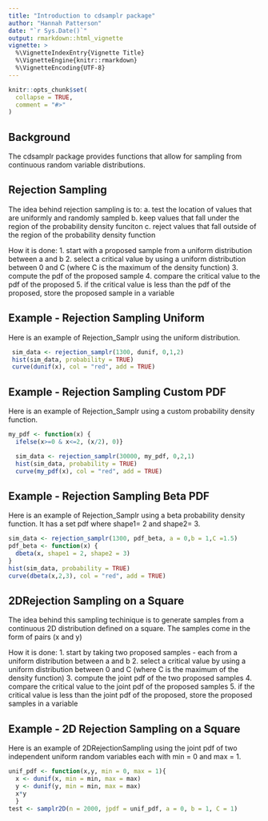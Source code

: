 ```yaml
---
title: "Introduction to cdsamplr package"
author: "Hannah Patterson"
date: "`r Sys.Date()`"
output: rmarkdown::html_vignette
vignette: >
  %\VignetteIndexEntry{Vignette Title}
  %\VignetteEngine{knitr::rmarkdown}
  %\VignetteEncoding{UTF-8}
---
```


```r
knitr::opts_chunk$set(
  collapse = TRUE,
  comment = "#>"
)
```


## Background
The cdsamplr package provides functions that allow for sampling from continuous random variable distributions.

## Rejection Sampling
The idea behind rejection sampling is to:
a. test the location of values that are uniformly and randomly sampled 
b. keep values that fall under the region of the probability density funciton
c. reject values that fall outside of the region of the probability density function

How it is done:
1. start with a proposed sample from a uniform distribution between a and b
2. select a critical value by using a uniform distribution between 0 and C (where C is the maximum of the density function)
3. compute the pdf of the proposed sample 
4. compare the critical value to the pdf of the proposed
5. if the critical value is less than the pdf of the proposed, store the proposed sample in a variable 

## Example - Rejection Sampling Uniform 

Here is an example of Rejection_Samplr using the uniform distribution.

```r
 sim_data <- rejection_samplr(1300, dunif, 0,1,2)
 hist(sim_data, probability = TRUE)
 curve(dunif(x), col = "red", add = TRUE)
```

## Example - Rejection Sampling Custom PDF

Here is an example of Rejection_Samplr using a custom probability density function. 

```r
my_pdf <- function(x) {
  ifelse(x>=0 & x<=2, (x/2), 0)}

  sim_data <- rejection_samplr(30000, my_pdf, 0,2,1)
  hist(sim_data, probability = TRUE)
  curve(my_pdf(x), col = "red", add = TRUE)
```

## Example - Rejection Sampling Beta PDF

Here is an example of Rejection_Samplr using a beta probability density function. It has a set pdf where shape1= 2 and shape2= 3.

```r
sim_data <- rejection_samplr(1300, pdf_beta, a = 0,b = 1,C =1.5)
pdf_beta <- function(x) {
  dbeta(x, shape1 = 2, shape2 = 3)
}
hist(sim_data, probability = TRUE)
curve(dbeta(x,2,3), col = "red", add = TRUE)
```

## 2DRejection Sampling on a Square
The idea behind this sampling techinique is to generate samples from a continuous 2D distribution defined on a square.
The samples come in the form of pairs (x and y)

How it is done:
1. start by taking two proposed samples - each from a uniform distribution between a and b
2. select a critical value by using a uniform distribution between 0 and C (where C is the maximum of the density function)
3. compute the joint pdf of the two proposed samples
4. compare the critical value to the joint pdf of the proposed samples
5. if the critical value is less than the joint pdf of the proposed, store the proposed samples in a variable 

## Example - 2D Rejection Sampling on a Square
Here is an example of 2DRejectionSampling using the joint pdf of
two independent uniform random variables each with min = 0 and max = 1.
```r
unif_pdf <- function(x,y, min = 0, max = 1){
  x <- dunif(x, min = min, max = max)
  y <- dunif(y, min = min, max = max)
  x*y
  }
test <- samplr2D(n = 2000, jpdf = unif_pdf, a = 0, b = 1, C = 1)
```


